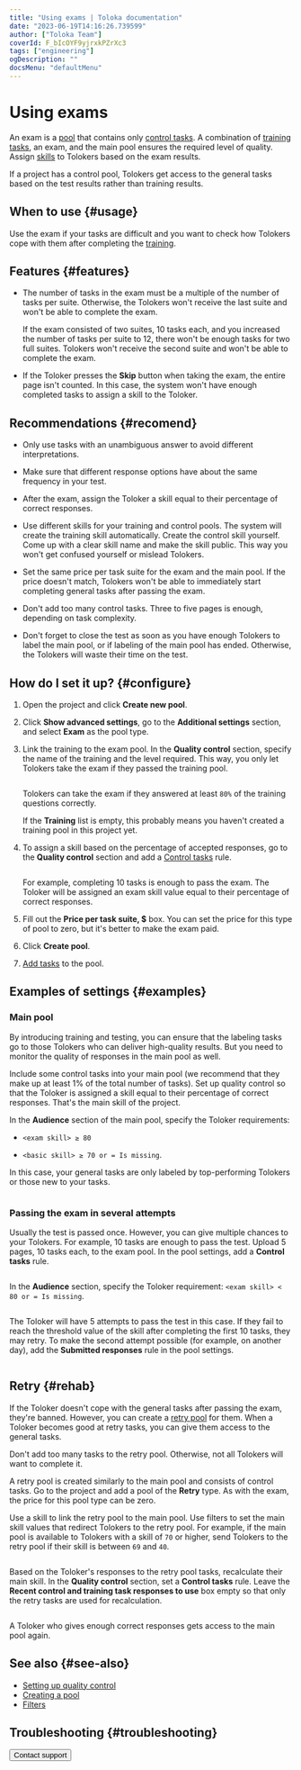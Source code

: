```yaml
---
title: "Using exams | Toloka documentation"
date: "2023-06-19T14:16:26.739599"
author: ["Toloka Team"]
coverId: F_bIcOYF9yjrxkPZrXc3
tags: ["engineering"]
ogDescription: ""
docsMenu: "defaultMenu"
---
```



# Using exams

An exam is a [pool](/docs/glossary#pool) that contains only [control tasks](/docs/glossary#control-task). A combination of [training tasks](/docs/glossary#training), an exam, and the main pool ensures the required level of quality. Assign [skills](/docs/glossary#skill) to Tolokers based on the exam results.

<Note mode="note" title="Note">

If a project has a control pool, Tolokers get access to the general tasks based on the test results rather than training results.

</Note>

## When to use {#usage}

Use the exam if your tasks are difficult and you want to check how Tolokers cope with them after completing the [training](/docs/glossary#training-pool).

## Features {#features}

- The number of tasks in the exam must be a multiple of the number of tasks per suite. Otherwise, the Tolokers won't receive the last suite and won't be able to complete the exam.

    <Cut title="Example">

    If the exam consisted of two suites, 10 tasks each, and you increased the number of tasks per suite to 12, there won't be enough tasks for two full suites. Tolokers won't receive the second suite and won't be able to complete the exam.

    </Cut>

- If the Toloker presses the **Skip** button when taking the exam, the entire page isn't counted. In this case, the system won't have enough completed tasks to assign a skill to the Toloker.

    <HowToUseExamsCut1/>

## Recommendations {#recomend}

- Only use tasks with an unambiguous answer to avoid different interpretations.

- Make sure that different response options have about the same frequency in your test.

- After the exam, assign the Toloker a skill equal to their percentage of correct responses.

- Use different skills for your training and control pools. The system will create the training skill automatically. Create the control skill yourself. Come up with a clear skill name and make the skill public. This way you won't get confused yourself or mislead Tolokers.

- Set the same price per task suite for the exam and the main pool. If the price doesn't match, Tolokers won't be able to immediately start completing general tasks after passing the exam.

- Don't add too many control tasks. Three to five pages is enough, depending on task complexity.

- Don't forget to close the test as soon as you have enough Tolokers to label the main pool, or if labeling of the main pool has ended. Otherwise, the Tolokers will waste their time on the test.

## How do I set it up? {#configure}

1. Open the project and click **Create new pool**.

1. Click **Show advanced settings**, go to the **Additional settings** section, and select **Exam** as the pool type.

1. Link the training to the exam pool. In the **Quality control** section, specify the name of the training and the level required. This way, you only let Tolokers take the exam if they passed the training pool.

    <Cut title="Example">

   <Image width="700px" withBackground imageId="1675426772852" alt="" />

    Tolokers can take the exam if they answered at least `80%` of the training questions correctly.

    </Cut>

    <Note mode="note" title="Note">

    If the **Training** list is empty, this probably means you haven't created a training pool in this project yet.

    </Note>

1. To assign a skill based on the percentage of accepted responses, go to the **Quality control** section and add a [Control tasks](/docs/guide/goldenset) rule.

    <Cut title="Example">

    <Image width="700px" withBackground imageId="1675426767530" alt="" />

    For example, completing 10 tasks is enough to pass the exam. The Toloker will be assigned an exam skill value equal to their percentage of correct responses.

    </Cut>

1. Fill out the **Price per task suite, $** box. You can set the price for this type of pool to zero, but it's better to make the exam paid.

1. Click **Create pool**.

1. [Add tasks](/docs/guide/pool) to the pool.

## Examples of settings {#examples}

### Main pool

By introducing training and testing, you can ensure that the labeling tasks go to those Tolokers who can deliver high-quality results. But you need to monitor the quality of responses in the main pool as well.

Include some control tasks into your main pool (we recommend that they make up at least 1% of the total number of tasks). Set up quality control so that the Toloker is assigned a skill equal to their percentage of correct responses. That's the main skill of the project.

In the **Audience** section of the main pool, specify the Toloker requirements:

- `<exam skill> ≥ 80`

- `<basic skill> ≥ 70 or = Is missing`.

In this case, your general tasks are only labeled by top-performing Tolokers or those new to your tasks.

<Image width="700px" withBackground imageId="1675426761587" alt="" />

### Passing the exam in several attempts

Usually the test is passed once. However, you can give multiple chances to your Tolokers. For example, 10 tasks are enough to pass the test. Upload 5 pages, 10 tasks each, to the exam pool. In the pool settings, add a **Control tasks** rule.

<Image width="700px" withBackground imageId="1675426767530" alt="" />

In the **Audience** section, specify the Toloker requirement: `<exam skill> < 80 or = Is missing`.

<Image width="700px" withBackground imageId="1675426759334" alt="" />

The Toloker will have 5 attempts to pass the test in this case. If they fail to reach the threshold value of the skill after completing the first 10 tasks, they may retry. To make the second attempt possible (for example, on another day), add the **Submitted responses** rule in the pool settings.

<Image width="700px" withBackground imageId="1675426776435" alt="" />

## Retry {#rehab}

If the Toloker doesn't cope with the general tasks after passing the exam, they're banned. However, you can create a [retry pool](/docs/glossary#retry-pool) for them. When a Toloker becomes good at retry tasks, you can give them access to the general tasks.

<Note mode="note" title="Note">

Don't add too many tasks to the retry pool. Otherwise, not all Tolokers will want to complete it.

</Note>

A retry pool is created similarly to the main pool and consists of control tasks. Go to the project and add a pool of the **Retry** type. As with the exam, the price for this pool type can be zero.

Use a skill to link the retry pool to the main pool. Use filters to set the main skill values that redirect Tolokers to the retry pool. For example, if the main pool is available to Tolokers with a skill of `70` or higher, send Tolokers to the retry pool if their skill is between `69` and `40`.

<Image width="700px" withBackground imageId="1675426774183" alt="" />

Based on the Toloker's responses to the retry pool tasks, recalculate their main skill. In the **Quality control** section, set a **Control tasks** rule. Leave the **Recent control and training task responses to use** box empty so that only the retry tasks are used for recalculation.

<Image width="700px" withBackground imageId="1675426779659" alt="" />

A Toloker who gives enough correct responses gets access to the main pool again.

## See also {#see-also}

- [Setting up quality control](/docs/guide/qa-pool-settings)
- [Creating a pool](/docs/guide/pool-main)
- [Filters](/docs/guide/filters)

## Troubleshooting {#troubleshooting}

<FaqExamMainPool/>

<FaqSetUpExam/>

<Button themeColor="light" view="default" size="l" type="link" url="/docs/guide/troubleshooting/support?form-source=guide-how-to-use-exams">Contact support</Button>